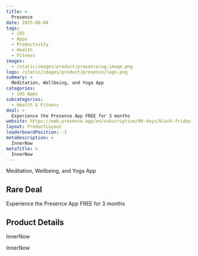 ```yaml
---
title: >
  Presence
date: 2025-06-04
tags:
  - iOS
  - Apps
  - Productivity
  - Health
  - Fitness
images:
  - /static/images/product/presence/og-image.png
logo: /static/images/product/presence/logo.png
summary: >
  Meditation, Wellbeing, and Yoga App
categories:
  - iOS Apps
subcategories:
  - Health & Fitness
deal: >
  Experience the Presence App FREE for 3 months
website: https://web.presence.app/en/subscription/90-days/black-friday-2024
layout: ProductLayout
leaderboardPosition: -1
metaDescription: >
  InnerNow
metaTitle: >
  InnerNow
---
```

Meditation, Wellbeing, and Yoga App

## Rare Deal

Experience the Presence App FREE for 3 months

## Product Details

InnerNow

InnerNow
